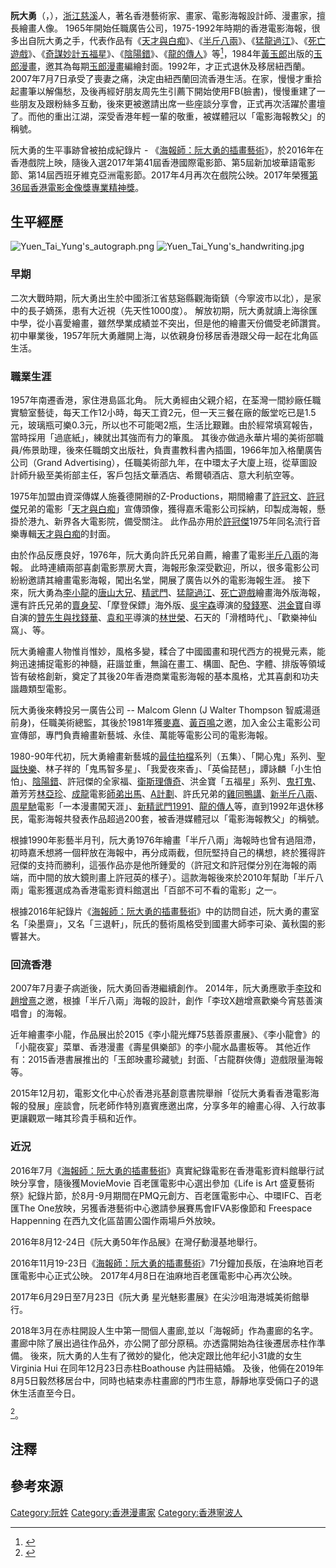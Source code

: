 {{noteTA
|g1=country
|t=zh-cn:阮大勇; zh-tw:阮大勇; zh-hk:阮大勇;
|1=zh-cn:阮大勇; zh-tw:阮大勇; zh-hk:阮大勇;
}}
{{Infobox Artist
| name            = 阮大勇
| birthname       = 
| image = Mr Yuen Tai Yong 2015.jpg
| image_size = 
| caption = 
| image_name      = 
| imagesize       =
| image_caption   = 
| english_name    = Yuen Tai Yung
| other_name      = T Y Yuen
| sex             = 男
| date_of_birth   = {{birth date and age|1941|4|1}}{{noteTag|阮大勇於2018年1月9日[[無綫電視|無綫電視]]節目《[[兄弟幫|兄弟幫]]》「手繪電影海報教父（上）」中透露自己的年齡少[[李小龍|李小龍]]4個月。他的生肖屬龍，而阮大勇則屬蛇。阮大勇亦透露了自己在4月1日出生。}}
| place_of_birth  = [[File:Flag_of_the_Republic_of_China-Nanjing_(Peace,_Anti-Communism,_National_Construction).svg|25px]]  [[汪精卫政权|中华民国]][[浙江省_(中華民國)|浙江省]][[慈谿縣|慈谿縣]][[觀海衛鎮|觀海衛鎮]]
| date_of_death   = 
| place_of_death  = 
| nationality     = {{CNHK}}
| One's domicile  =
| min_jon         = 
| field             = [[繪畫|繪畫]]、[[漫畫|漫畫]]、電影海報繪畫
| notable_works   = 天才與白癡（1975）<br>半斤八兩（1976）<br>龍的傳人 （1991）<br>玉郎漫畫封面（1984 - 1992）
| training        = [[上海市徐匯中學|上海徐匯中學]]
| movement        = 
| spouses         =
| patrons         =
| awards          =
| has_album       =
| album           =
| has_movie       =
| movie           =
| has_teleplay    =
| teleplay        =
| has_theatre     =
| theatre         =
| has_book        =
| book            =
| influences      = 齊白石、李可染、程十髪
| influenced      = 
}}

'''阮大勇'''（{{lang-en|Yuen Tai-Yung}}，{{bd|1941年|4月1日|}}），[[浙江|浙江]][[慈溪|慈溪]]人，著名香港藝術家、畫家、電影海報設計師、漫畫家，擅長繪畫人像。 1965年開始任職廣告公司，1975-1992年時期的香港電影海報，很多出自阮大勇之手，代表作品有《[[天才與白痴|天才與白痴]]》、《[[半斤八兩_(電影)|半斤八兩]]》、《[[猛龍過江|猛龍過江]]》、《[[死亡遊戲|死亡遊戲]]》、《[[奇謀妙計五福星|奇謀妙計五福星]]》、《[[陰陽錯|陰陽錯]]》、《[[龍的傳人_(電影)|龍的傳人]]》等<ref>{{Cite web|title=香港 手繪電影海報 教父阮大勇 尖沙咀作品展 「周星馳好易畫，畫女星最麻煩」|url=https://www.weekendhk.com/688954/lifestyle/%e6%89%8b%e7%b9%aa%e9%9b%bb%e5%bd%b1%e6%b5%b7%e5%a0%b1-%e9%98%ae%e5%a4%a7%e5%8b%87-%e6%b0%b4%e5%8e%9f%e5%b8%8c%e5%ad%90/|accessdate=2019-10-12|author=Keith|date=2017-06-28|last=|format=|work=|publisher=新假期|language=zh-hk|archive-date=2019-10-12|archive-url=https://web.archive.org/web/20191012134042/https://www.weekendhk.com/688954/lifestyle/%e6%89%8b%e7%b9%aa%e9%9b%bb%e5%bd%b1%e6%b5%b7%e5%a0%b1-%e9%98%ae%e5%a4%a7%e5%8b%87-%e6%b0%b4%e5%8e%9f%e5%b8%8c%e5%ad%90/|dead-url=no}}</ref>，1984年[[黃玉郎|黃玉郎]]出版的[[玉郎漫畫|玉郎漫畫]]，邀其為每期[[玉郎漫畫|玉郎漫畫]]編繪封面。1992年，才正式退休及移居紐西蘭。2007年7月7日承受了喪妻之痛，決定由紐西蘭回流香港生活。在家，慢慢才重拾起畫筆以解傷愁，及後再經好朋友周先生引薦下開始使用FB(臉書)，慢慢重建了一些朋友及跟粉絲多互動，後來更被邀請出席一些座談分享會，正式再次活躍於畫壇了。而他的重出江湖，深受香港年輕一輩的敬重，被媒體冠以「電影海報教父」的稱號。 

阮大勇的生平事跡曾被拍成紀錄片 - 《[[海報師：阮大勇的插畫藝術|海報師：阮大勇的插畫藝術]]》，於2016年在香港戲院上映，隨後入選2017年第41屆香港國際電影節、第5屆新加坡華語電影節、第14屆西班牙維克亞洲電影節。2017年4月再次在戲院公映。2017年榮獲[[第36屆香港電影金像獎|第36屆香港電影金像獎]][[香港電影金像獎專業精神獎|專業精神獎]]。

== 生平經歷 ==
[[File:Yuen_Tai_Yung's_autograph.png|right]]
[[File:Yuen_Tai_Yung's_handwriting.jpg|right]]

=== 早期 ===
二次大戰時期，阮大勇出生於中國浙江省慈谿縣觀海衛鎮（今寧波市以北），是家中的長子嫡孫，患有大近視（先天性1000度）。  解放初期，阮大勇就讀上海徐匯中學，從小喜愛繪畫，雖然學業成績並不突出，但是他的繪畫天份備受老師讚賞。初中畢業後，1957年阮大勇離開上海，以依親身份移居香港跟父母一起在北角區生活。

=== 職業生涯 ===
1957年南遷香港，家住港島區北角。 阮大勇經由父親介紹，在荃灣一間紗廠任職實驗室藝徒，每天工作12小時，每天工資2元，但一天三餐在廠的飯堂吃已是1.5元，玻璃瓶可樂0.3元，所以也不可能喝2瓶，生活比艱難。由於經常填寫報告，當時採用「過底紙」，練就出其強而有力的筆風。 其後亦做過永華片場的美術部職員/佈景助理，後來任職朗文出版社，負責畫教科書內插圖，1966年加入格蘭廣告公司（Grand Advertising），任職美術部九年，在中環太子大廈上班，從草圖設計師升級至美術部主任，客戶包括文華酒店、希爾頓酒店、意大利航空等。

1975年加盟由資深傳媒人施養德開辦的Z-Productions，期間繪畫了[[許冠文|許冠文]]、[[許冠傑|許冠傑]]兄弟的電影「[[天才與白痴|天才與白痴]]」宣傳頭像，獲得嘉禾電影公司採納，印製成海報，懸掛於港九、新界各大電影院，備受關注。  此作品亦用於[[許冠傑|許冠傑]]1975年同名流行音樂專輯[[天才與白痴|天才與白痴]]的封面。 

由於作品反應良好，1976年，阮大勇向許氏兄弟自薦，繪畫了電影[[半斤八兩|半斤八兩]]的海報。  此時連續兩部喜劇電影票房大賣，海報形象深受歡迎，所以，很多電影公司紛紛邀請其繪畫電影海報，闖出名堂，開展了廣告以外的電影海報生涯。  接下來，阮大勇為[[李小龍|李小龍]]的[[唐山大兄|唐山大兄]]、[[精武門|精武門]]、[[猛龍過江|猛龍過江]]、[[死亡遊戲|死亡遊戲]]繪畫海外版海報，還有許氏兄弟的[[賣身契|賣身契]]、「摩登保鏢」海外版、[[吳宇森|吳宇森]]導演的[[發錢寒|發錢寒]]、[[洪金寶|洪金寶]]自導自演的[[贊先生與找錢華|贊先生與找錢華]]、[[袁和平|袁和平]]導演的[[林世榮|林世榮]]、石天的「滑稽時代」、「歡樂神仙窩」、等。  

阮大勇繪畫人物惟肖惟妙，風格多變，糅合了中國國畫和現代西方的視覺元素，能夠迅速捕捉電影的神髓，莊諧並重，無論在畫工、構圖、配色、字體、排版等領域皆有破格創新，奠定了其後20年香港商業電影海報的基本風格，尤其喜劇和功夫諧趣類型電影。

阮大勇後來轉投另一廣告公司 -- Malcom Glenn (J Walter Thompson 智威湯遜前身)，任職美術總監，其後於1981年獲[[麥嘉|麥嘉]]、[[黃百鳴|黃百鳴]]之邀，加入金公主電影公司宣傳部，專門負責繪畫新藝城、永佳、萬能等電影公司的電影海報。  

1980-90年代初，阮大勇繪畫新藝城的[[最佳拍檔|最佳拍檔]]系列（五集）、「開心鬼」系列、[[聖誕快樂|聖誕快樂]]、林子祥的「鬼馬智多星」、「我愛夜來香」、「英倫琵琶」，譚詠麟「小生怕怕」、[[陰陽錯|陰陽錯]]、許冠傑的全家福、[[衛斯理傳奇|衛斯理傳奇]]、洪金寶「五福星」系列、[[鬼打鬼|鬼打鬼]]、蕭芳芳[[林亞珍|林亞珍]]、[[成龍|成龍]]電影[[師弟出馬|師弟出馬]]、[[A計劃|A計劃]]、許氏兄弟的[[雞同鴨講|雞同鴨講]]、[[新半斤八兩|新半斤八兩]]、[[周星馳|周星馳]]電影「一本漫畫闖天涯」、[[新精武門1991|新精武門1991]]、[[龍的傳人_(電影)|龍的傳人]]等，直到1992年退休移民，電影海報共發表作品超過200套，被香港媒體冠以「電影海報教父」的稱號。

根據1990年影藝半月刊，阮大勇1976年繪畫「半斤八兩」海報時也曾有過阻滯，初時嘉禾想將一個秤放在海報中，再分成兩截，但阮堅持自己的構想，終於獲得許冠傑的支持而勝利，這張作品亦是他所鍾愛的（許冠文和許冠傑分別在海報的兩端，而中間的放大鏡則畫上許冠英的樣子）。這款海報後來於2010年幫助「半斤八兩」電影獲選成為香港電影資料館選出「百部不可不看的電影」之一。  

根據2016年紀錄片《[[海報師：阮大勇的插畫藝術|海報師：阮大勇的插畫藝術]]》中的訪問自述，阮大勇的畫室名「染墨齋」，又名「三退軒」，阮氏的藝術風格受到國畫大師李可染、黃秋園的影響甚大。

=== 回流香港 ===
2007年7月妻子病逝後，阮大勇回香港繼續創作。 2014年，阮大勇應歌手[[李玟|李玟]]和[[趙增熹|趙增熹]]之邀，根據「半斤八兩」海報的設計，創作「李玟X趙增熹歡樂今宵慈善演唱會」的海報。

近年繪畫李小龍，作品展出於2015《李小龍光輝75慈善原畫展》、《李小龍會》的「小龍夜宴」菜單、香港漫畫《壽星俱樂部》的李小龍水晶畫板等。  其他近作有：2015香港書展推出的「玉郎映畫珍藏號」封面、「古龍群俠傳」遊戲限量海報等。  

2015年12月初，電影文化中心於香港兆基創意書院舉辦「從阮大勇看香港電影海報的發展」座談會，阮老師作特別嘉賓應邀出席，分享多年的繪畫心得、入行故事更讓觀眾一睹其珍貴手稿和近作。

=== 近況 ===
2016年7月《[[海報師：阮大勇的插畫藝術|海報師：阮大勇的插畫藝術]]》真實紀錄電影在香港電影資料館舉行試映分享會，隨後獲MovieMovie 百老匯電影中心選出參加《Life is Art 盛夏藝術祭》紀錄片節，於8月-9月期間在PMQ元創方、百老匯電影中心、中環IFC、百老匯The One放映，另獲香港藝術中心邀請參展賽馬會IFVA影像節和 Freespace Happenning 在西九文化區苗圃公園作兩場戶外放映。

2016年8月12-24日《阮大勇50年作品展》在灣仔動漫基地舉行。

2016年11月19-23日《[[海報師：阮大勇的插畫藝術|海報師：阮大勇的插畫藝術]]》71分鐘加長版，在油麻地百老匯電影中心正式公映。 2017年4月8日在油麻地百老匯電影中心再次公映。

2017年6月29日至7月23日《阮大勇 星光魅影畫展》在尖沙咀海港城美術館舉行。

2018年3月在赤柱開設人生中第一間個人畫廊,並以「海報師」作為畫廊的名字。畫廊中除了展出過往作品外，亦公開了部分原稿。亦透露開始為往後遷居赤柱作準備。
後來，阮大勇的人生有了微妙的變化，他决定跟比他年纪小31歲的女生Virginia Hui 在同年12月23日赤柱Boathouse 內註冊結婚。
及後，他倆在2019年8月5日毅然移居台中，同時也結束赤柱畫廊的門市生意，靜靜地享受倆口子的退休生活直至今日。

<ref>{{Cite web |url=https://bkb.mpweekly.com/cu0002/20180403-70799 |title=作為一個海報師：阮大勇走出「三退軒」的憾事與畫廊夢 |access-date=2018-04-14 |archive-url=https://web.archive.org/web/20180415063324/https://bkb.mpweekly.com/cu0002/20180403-70799 |archive-date=2018-04-15 |dead-url=yes }}</ref>。

==注釋==
{{noteFoot}}

==參考來源==
{{reflist}}

{{香港電影金像獎專業精神獎}}

[[Category:阮姓|Category:阮姓]]
[[Category:香港漫畫家|Category:香港漫畫家]]
[[Category:香港寧波人|Category:香港寧波人]]